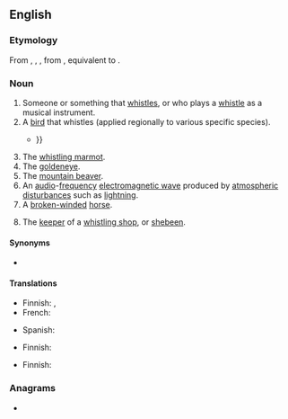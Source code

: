 {{also|Whistler}}
==English==

===Etymology===
From {{inh|en|enm|whisteler}}, {{m|enm|whistlar}}, {{m|enm|whystelare}}, from {{inh|en|ang|hwistlere|t=a player on a flute; a piper}}, equivalent to {{suffix|en|whistle|er}}.

===Noun===
{{wikipedia}}
{{en-noun}}

# Someone or something that [[whistle]]s, or who plays a [[whistle]] as a musical instrument.
# A [[bird]] that whistles (applied regionally to various specific species).
#* {{RQ:Spenser Faerie Queene|book=II|canto=XII|passage=The lether-winged Bat, dayes enimy, / The ruefull Strich, still waiting on the bere, / The '''Whistler''' shrill, that who so heares, doth dy {{...}}}}
# The [[whistling marmot]].
# The [[goldeneye]].
# The [[mountain beaver]].
# An [[audio]]-[[frequency]] [[electromagnetic wave]] produced by [[atmospheric]] [[disturbance]]s such as [[lightning]].
# A [[broken-winded]] [[horse]].
# {{lb|en|slang|obsolete}} The [[keeper]] of a [[whistling shop]], or [[shebeen]].

====Synonyms====
* {{sense|whistling marmot}} {{l|en|hoary marmot}}

====Translations====
{{trans-top|someone or something that whistles}}
* Finnish: {{t+|fi|viheltäjä}} {{q|man or animal}}, {{t|fi|vihellin}} {{q|device}}
* French: {{t+|fr|siffleur}}
{{trans-mid}}
* Spanish: {{t|es|silbador|m}}
{{trans-bottom}}

{{trans-see|whistling marmot|hoary marmot}}

{{trans-top|goldeneye}}
* Finnish: {{t+|fi|telkkä}}
{{trans-mid}}
{{trans-bottom}}

{{trans-top|physics: audio-frequency electromagnetic wave}}
* Finnish: {{t|fi|[[matalataajuinen]] [[radioaalto]]}}
{{trans-mid}}
{{trans-bottom}}

{{topics|en|Atmospheric phenomena|Ducks|Squirrels}}

===Anagrams===
* {{anagrams|en|a=ehilrstw|whirtles}}